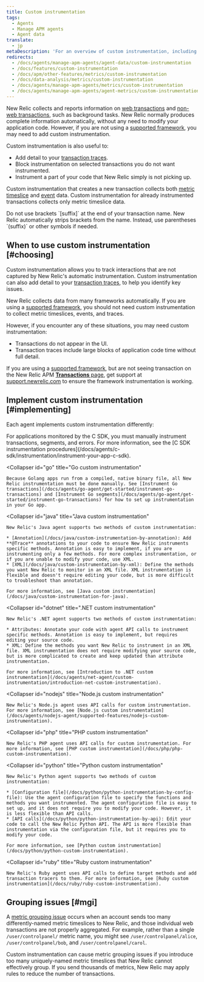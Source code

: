 ```yaml
---
title: Custom instrumentation
tags:
  - Agents
  - Manage APM agents
  - Agent data
translate:
  - jp
metaDescription: 'For an overview of custom instrumentation, including examples, best practices, and a quick reference by New Relic agent, start here.'
redirects:
  - /docs/agents/manage-apm-agents/agent-data/custom-instrumentation
  - /docs/features/custom-instrumentation
  - /docs/apm/other-features/metrics/custom-instrumentation
  - /docs/data-analysis/metrics/custom-instrumentation
  - /docs/agents/manage-apm-agents/metrics/custom-instrumentation
  - /docs/agents/manage-apm-agents/agent-metrics/custom-instrumentation
---
```


New Relic collects and reports information on [web transactions](/docs/apm/transactions/intro-transactions/transactions-new-relic-apm) and [non-web transactions](/docs/apm/transactions/intro-transactions/monitor-background-processes-other-non-web-transactions), such as background tasks. New Relic normally produces complete information automatically, without any need to modify your application code. However, if you are not using a [supported framework](/docs/agents/manage-apm-agents/installation/compatibility-requirements), you may need to add custom instrumentation.

Custom instrumentation is also useful to:

* Add detail to your [transaction traces](/docs/apm/transactions/transaction-traces/introduction-transaction-traces#find-view).
* Block instrumentation on selected transactions you do not want instrumented.
* Instrument a part of your code that New Relic simply is not picking up.

Custom instrumentation that creates a new transaction collects both [metric timeslice](/docs/data-analysis/metrics/analyze-your-metrics/data-collection-metric-timeslice-event-data#timeslice-data) and [event](/docs/data-analysis/metrics/analyze-your-metrics/data-collection-metric-timeslice-event-data#event-data) data. Custom instrumentation for already instrumented transactions collects only metric timeslice data.

<Callout variant="important">
  Do not use brackets `[suffix]` at the end of your transaction name. New Relic automatically strips brackets from the name. Instead, use parentheses `(suffix)` or other symbols if needed.
</Callout>

## When to use custom instrumentation [#choosing]

Custom instrumentation allows you to track interactions that are not captured by New Relic's automatic instrumentation. Custom instrumentation can also add detail to your [transaction traces](/docs/traces/transaction-traces), to help you identify key issues.

New Relic collects data from many frameworks automatically. If you are using a [supported framework](/docs/agents/manage-apm-agents/installation/compatibility-requirements), you should not need custom instrumentation to collect metric timeslices, events, and traces.

However, if you encounter any of these situations, you may need custom instrumentation:

* Transactions do not appear in the UI.
* Transaction traces include large blocks of application code time without full detail.

If you are using a [supported framework](/docs/agents/manage-apm-agents/installation/compatibility-requirements), but are not seeing transaction on the New Relic APM [**Transactions** page](/docs/applications-menu/transactions-dashboard), get support at [support.newrelic.com](https://support.newrelic.com) to ensure the framework instrumentation is working.

## Implement custom instrumentation [#implementing]

Each agent implements custom instrumentation differently:

<CollapserGroup>
  <Collapser
    id="c-sdk"
    title="C SDK custom instrumentation"
  >
    For applications monitored by the C SDK, you must manually instrument transactions, segments, and errors. For more information, see the [C SDK instrumentation procedures](/docs/agents/c-sdk/instrumentation/instrument-your-app-c-sdk).
  </Collapser>

  <Collapser
    id="go"
    title="Go custom instrumentation"
  >
    Because Golang apps run from a compiled, native binary file, all New Relic instrumentation must be done manually. See [Instrument Go transactions](/docs/agents/go-agent/get-started/instrument-go-transactions) and [Instrument Go segments](/docs/agents/go-agent/get-started/instrument-go-transactions) for how to set up instrumentation in your Go app.
  </Collapser>

  <Collapser
    id="java"
    title="Java custom instrumentation"
  >
    New Relic's Java agent supports two methods of custom instrumentation:

    * [Annotation](/docs/java/custom-instrumentation-by-annotation): Add **@Trace** annotations to your code to ensure New Relic instruments specific methods. Annotation is easy to implement, if you are instrumenting only a few methods. For more complex instrumentation, or if you are unable to modify your code, use XML.
    * [XML](/docs/java/custom-instrumentation-by-xml): Define the methods you want New Relic to monitor in an XML file. XML instrumentation is flexible and doesn't require editing your code, but is more difficult to troubleshoot than annotation.

    For more information, see [Java custom instrumentation](/docs/java/custom-instrumentation-for-java).
  </Collapser>

  <Collapser
    id="dotnet"
    title=".NET custom instrumentation"
  >
    New Relic's .NET agent supports two methods of custom instrumentation:

    * Attributes: Annotate your code with agent API calls to instrument specific methods. Annotation is easy to implement, but requires editing your source code.
    * XML: Define the methods you want New Relic to instrument in an XML file. XML instrumentation does not require modifying your source code, but is more complicated to create and keep updated than attribute instrumentation.

    For more information, see [Introduction to .NET custom instrumentation](/docs/agents/net-agent/custom-instrumentation/introduction-net-custom-instrumentation).
  </Collapser>

  <Collapser
    id="nodejs"
    title="Node.js custom instrumentation"
  >
    New Relic's Node.js agent uses API calls for custom instrumentation. For more information, see [Node.js custom instrumentation](/docs/agents/nodejs-agent/supported-features/nodejs-custom-instrumentation).
  </Collapser>

  <Collapser
    id="php"
    title="PHP custom instrumentation"
  >
    New Relic's PHP agent uses API calls for custom instrumentation. For more information, see [PHP custom instrumentation](/docs/php/php-custom-instrumentation).
  </Collapser>

  <Collapser
    id="python"
    title="Python custom instrumentation"
  >
    New Relic's Python agent supports two methods of custom instrumentation:

    * [Configuration file](/docs/python/python-instrumentation-by-config-file): Use the agent configuration file to specify the functions and methods you want instrumented. The agent configuration file is easy to set up, and it does not require you to modify your code. However, it is less flexible than API calls.
    * [API calls](/docs/python/python-instrumentation-by-api): Edit your code to call the New Relic Python API. The API is more flexible than instrumentation via the configuration file, but it requires you to modify your code.

    For more information, see [Python custom instrumentation](/docs/python/python-custom-instrumentation).
  </Collapser>

  <Collapser
    id="ruby"
    title="Ruby custom instrumentation"
  >
    New Relic's Ruby agent uses API calls to define target methods and add transaction tracers to them. For more information, see [Ruby custom instrumentation](/docs/ruby/ruby-custom-instrumentation).
  </Collapser>
</CollapserGroup>

## Grouping issues [#mgi]

A [metric grouping issue](/docs/agents/manage-apm-agents/troubleshooting/metric-grouping-issues) occurs when an account sends too many differently-named metric timeslices to New Relic, and those individual web transactions are not properly aggregated. For example, rather than a single `/user/controlpanel/` metric name, you might see `/user/controlpanel/alice`, `/user/controlpanel/bob`, and `/user/controlpanel/carol`.

Custom instrumentation can cause metric grouping issues if you introduce too many uniquely-named metric timeslices that New Relic cannot effectively group. If you send thousands of metrics, New Relic may apply rules to reduce the number of transactions.
